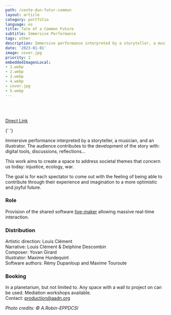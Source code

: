 ```yaml
---
path: /conte-dun-futur-commun
layout: article
category: portfolio
language: es
title: Tale of a Common Future
subtitle: Immersive Performance
tags: other
description: Immersive performance interpreted by a storyteller, a musician, and an illustrator.
date: '2023-01-01'
image: cover.jpg
priority: 2
embeddedImagesLocal:
- 1.webp
- 2.webp
- 3.webp
- 4.webp
- cover.jpg
- 5.webp
---
```


<br/>
<br/>

<ResponsiveIframe
  src="https://www.youtube.com/embed/kLPpmxxGzkA?si=-IzW3xV7_M7EYdHX"
  width="1920"
  height="1080"
/>

[Direct Link](https://www.youtube.com/embed/kLPpmxxGzkA?si=-IzW3xV7_M7EYdHX)


<ImageGrid props={props.data.mdx.frontmatter.embeddedImagesLocal} />{' '}


Immersive performance interpreted by a storyteller, a musician, and an illustrator.
The audience contributes to the development of the story with: digital tools, discussions, reflections...

This work aims to create a space to address societal themes that concern us today: injustice, ecology, war.

The goal is for each spectator to come out with the feeling of being able to contribute through their experience and imagination to a more optimistic and joyful future.

### Role
Provision of the shared software [live-maker](/live-maker) allowing massive real-time interaction.

### Distribution
Artistic direction: Louis Clément  
Narrative: Louis Clément & Delphine Descombin  
Composer: Yovan Girard  
Illustrator: Maxime Hurdequint  
Software authors: Rémy Dupanloup and Maxime Touroute  

### Booking
In a planetarium, but not limited to. Any space with a wall to project on can be used. Mediation workshops available.   
Contact: [production@aadn.org](mailto:production@aadn.org)
  
  

_Photo credits: © A.Robin-EPPDCSI_
